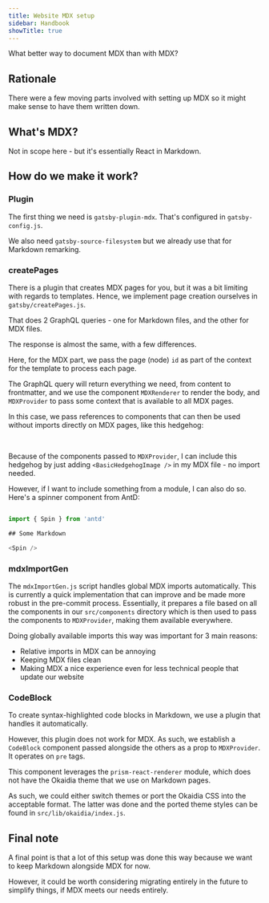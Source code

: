 ```yaml
---
title: Website MDX setup
sidebar: Handbook
showTitle: true
---
```



What better way to document MDX than with MDX?

## Rationale

There were a few moving parts involved with setting up MDX so it might make sense to have them written down.

## What's MDX?

Not in scope here - but it's essentially React in Markdown.

## How do we make it work?

### Plugin

The first thing we need is `gatsby-plugin-mdx`. That's configured in `gatsby-config.js`.

We also need `gatsby-source-filesystem` but we already use that for Markdown remarking.

### createPages

There is a plugin that creates MDX pages for you, but it was a bit limiting with regards to templates. Hence, we implement page creation ourselves 
in `gatsby/createPages.js`.

That does 2 GraphQL queries - one for Markdown files, and the other for MDX files.

The response is almost the same, with a few differences. 

Here, for the MDX part, we pass the page (node) `id` as part of the context for the template to process each page.

The GraphQL query will return everything we need, from content to frontmatter, and we use the component 
`MDXRenderer` to render the body, and `MDXProvider` to pass some context that is available to all MDX pages.

In this case, we pass references to components that can then be used without imports directly on MDX pages, like this hedgehog:

<BasicHedgehogImage />
<br />

Because of the components passed to `MDXProvider`, I can include this hedgehog by just adding `<BasicHedgehogImage />` in my 
MDX file - no import needed. 

However, if I want to include something from a module, I can also do so. Here's a spinner component from AntD:

<Spin />

```js

import { Spin } from 'antd'

## Some Markdown

<Spin />

```

### mdxImportGen

The `mdxImportGen.js` script handles global MDX imports automatically. This is currently a quick implementation that can improve 
and be made more robust in the pre-commit process. Essentially, it prepares a file based on all the components in our `src/components` directory
which is then used to pass the components to `MDXProvider`, making them available everywhere. 

Doing globally available imports this way was important for 3 main reasons:

- Relative imports in MDX can be annoying
- Keeping MDX files clean
- Making MDX a nice experience even for less technical people that update our website

### CodeBlock

To create syntax-highlighted code blocks in Markdown, we use a plugin that handles it automatically.

However, this plugin does not work for MDX. As such, we establish a `CodeBlock` component passed alongside the others 
as a prop to `MDXProvider`. It operates on `pre` tags.

This component leverages the `prism-react-renderer` module, which does not have the Okaidia theme that we use on Markdown pages.

As such, we could either switch themes or port the Okaidia CSS into the acceptable format. The latter was done and 
the ported theme styles can be found in `src/lib/okaidia/index.js`.

## Final note

A final point is that a lot of this setup was done this way because we want to keep Markdown alongside MDX for now.

However, it could be worth considering migrating entirely in the future to simplify things, if MDX meets our needs entirely.